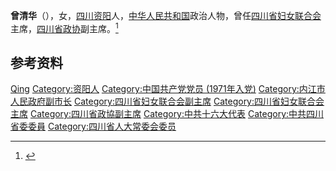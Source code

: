 '''曾清华'''（{{bd|1948年|7月|}}），女，[[四川|四川]][[资阳市|资阳]]人，[[中华人民共和国|中华人民共和国]]政治人物，曾任[[四川省妇女联合会|四川省妇女联合会]]主席，[[四川省政协|四川省政协]]副主席。<ref>{{Cite web|title=政协第十届四川省委员会副主席曾清华同志简历|url=http://scnews.newssc.org/system/2008/01/26/010663384.shtml|accessdate=2020-09-04|work=四川新闻|archive-date=2008-05-10|archive-url=https://web.archive.org/web/20080510052017/http://scnews.newssc.org/system/2008/01/26/010663384.shtml|dead-url=no}}</ref>

== 参考资料 ==
{{reflist}}

{{中国人物小作品}}

{{Authority control}}
{{DEFAULTSORT:Zeng曾}}
[[Category:曾姓|Qing]]
[[Category:资阳人|Category:资阳人]]
[[Category:中国共产党党员_(1971年入党)|Category:中国共产党党员 (1971年入党)]]
[[Category:内江市人民政府副市长|Category:内江市人民政府副市长]]
[[Category:四川省妇女联合会副主席|Category:四川省妇女联合会副主席]]
[[Category:四川省妇女联合会主席|Category:四川省妇女联合会主席]]
[[Category:四川省政協副主席|Category:四川省政協副主席]]
[[Category:中共十六大代表|Category:中共十六大代表]]
[[Category:中共四川省委委員|Category:中共四川省委委員]]
[[Category:四川省人大常委会委员|Category:四川省人大常委会委员]]